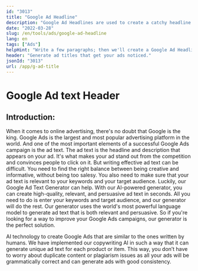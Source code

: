 ```yaml
---
id: "3013"
title: "Google Ad Headline"
description: "Google Ad Headlines are used to create a catchy headline for your Google Ad."
date: "2022-03-28"
slug: /en/tools/ads/google-ad-headline
lang: en
tags: ["Ads"]
helpHint: "Write a few paragraphs; then we'll create a Google Ad Headline for the given text."
header: "Generate ad titles that get your ads noticed."
jsonId: "3013"
url: /app/g-ad-title
---
```


# Google Ad text Header

## Introduction:

When it comes to online advertising, there's no doubt that Google is the king. Google Ads is the largest and most popular advertising platform in the world. And one of the most important elements of a successful Google Ads campaign is the ad text. The ad text is the headline and description that appears on your ad. It's what makes your ad stand out from the competition and convinces people to click on it. But writing effective ad text can be difficult. You need to find the right balance between being creative and informative, without being too salesy. You also need to make sure that your ad text is relevant to your keywords and your target audience. Luckily, our Google Ad Text Generator can help. With our AI-powered generator, you can create high-quality, relevant, and persuasive ad text in seconds. All you need to do is enter your keywords and target audience, and our generator will do the rest. Our generator uses the world's most powerful language model to generate ad text that is both relevant and persuasive. So if you're looking for a way to improve your Google Ads campaigns, our generator is the perfect solution.

AI technology to create Google Ads that are similar to the ones written by humans. We have implemented our copywriting AI in such a way that it can generate unique ad text for each product or item. This way, you don’t have to worry about duplicate content or plagiarism issues as all your ads will be grammatically correct and can generate ads with good consistency.
